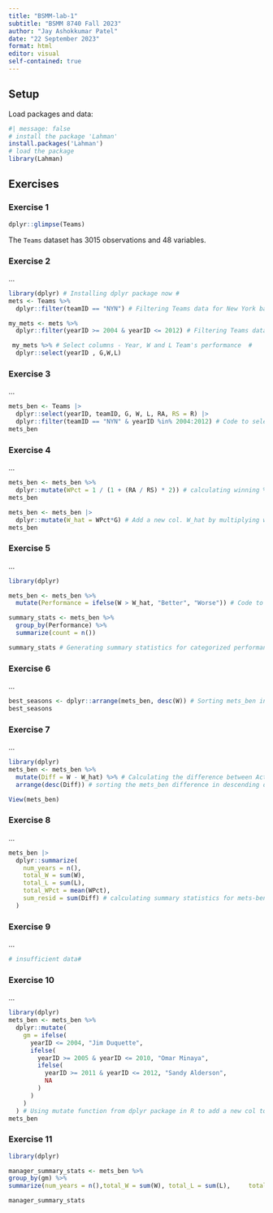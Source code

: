 ```yaml
---
title: "BSMM-lab-1"
subtitle: "BSMM 8740 Fall 2023"
author: "Jay Ashokkumar Patel"
date: "22 September 2023"
format: html
editor: visual
self-contained: true
---
```


## Setup

Load packages and data:

```r
#| message: false
# install the package 'Lahman'
install.packages('Lahman')
# load the package
library(Lahman)
```

## Exercises

### Exercise 1

```r
dplyr::glimpse(Teams)
```

The `Teams` dataset has 3015 observations and 48 variables.

### Exercise 2

...

```r
library(dplyr) # Installing dplyr package now #
mets <- Teams %>%
  dplyr::filter(teamID == "NYN") # Filtering Teams data for New York based on TeamID #

my_mets <- mets %>%
  dplyr::filter(yearID >= 2004 & yearID <= 2012) # Filtering Teams data for New York based on year #

 my_mets %>% # Select columns - Year, W and L Team's performance  #
  dplyr::select(yearID , G,W,L) 
```

### Exercise 3

...

```r
mets_ben <- Teams |>
  dplyr::select(yearID, teamID, G, W, L, RA, RS = R) |> 
  dplyr::filter(teamID == "NYN" & yearID %in% 2004:2012) # Code to select and filter data for New York Mets(2004 to 2012) #
mets_ben  
```

### Exercise 4

...

```r
mets_ben <- mets_ben %>%
  dplyr::mutate(WPct = 1 / (1 + (RA / RS) * 2)) # calculating winning % #
mets_ben
```

```r
mets_ben <- mets_ben |>
  dplyr::mutate(W_hat = WPct*G) # Add a new col. W_hat by multiplying winning percentage with number of games #
mets_ben
```

### Exercise 5

...

```r
library(dplyr)

mets_ben <- mets_ben %>%
  mutate(Performance = ifelse(W > W_hat, "Better", "Worse")) # Code to assess team performance and categorise it as "Better" or "worse" based upon wins #

summary_stats <- mets_ben %>%
  group_by(Performance) %>%
  summarize(count = n())

summary_stats # Generating summary statistics for categorized performance #
```

### Exercise 6

...

```r
best_seasons <- dplyr::arrange(mets_ben, desc(W)) # Sorting mets_ben in descending order of wins to identify best seasons #
best_seasons
```

### Exercise 7

...

```r
library(dplyr)
mets_ben <- mets_ben %>%
  mutate(Diff = W - W_hat) %>% # Calculating the difference between Actual and Expected wins #
  arrange(desc(Diff)) # sorting the mets_ben difference in descending order #

View(mets_ben)
```

### Exercise 8

...

```r
mets_ben |>
  dplyr::summarize(
    num_years = n(), 
    total_W = sum(W), 
    total_L = sum(L), 
    total_WPct = mean(WPct), 
    sum_resid = sum(Diff) # calculating summary statistics for mets-ben on diff. criterias #
  )
```

### Exercise 9

...

```r
# insufficient data#
```

### Exercise 10

...

```r
library(dplyr)
mets_ben <- mets_ben %>% 
  dplyr::mutate(
    gm = ifelse(
      yearID <= 2004, "Jim Duquette",
      ifelse(
        yearID >= 2005 & yearID <= 2010, "Omar Minaya",
        ifelse(
          yearID >= 2011 & yearID <= 2012, "Sandy Alderson",
          NA
        )
      )
    )
  ) # Using mutate function from dplyr package in R to add a new col to mets_ben #
mets_ben
```

### Exercise 11

```r
library(dplyr)

manager_summary_stats <- mets_ben %>%   
group_by(gm) %>%   
summarize(num_years = n(),total_W = sum(W), total_L = sum(L),     total_WPct = mean(WPct),sum_resid = mean(Diff) ) # Generating summary statistics for General Manager's performance in 'manager_summary_stats" using number of years, total wins, total losses etc. #

manager_summary_stats
```
